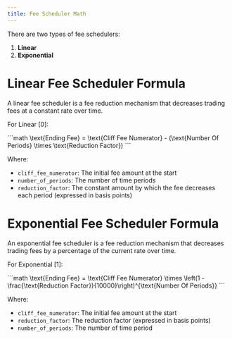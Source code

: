 ```yaml
---
title: Fee Scheduler Math
---
```


There are two types of fee schedulers:

1. **Linear**
2. **Exponential**

# Linear Fee Scheduler Formula

A linear fee scheduler is a fee reduction mechanism that decreases trading fees at a constant rate over time. 

For Linear [0]:
<div style={{ fontSize: "0.9em" }}>
  ```math
  \text{Ending Fee} = \text{Cliff Fee Numerator} - (\text{Number Of Periods} \times \text{Reduction Factor})
  ```
</div>

Where:
- `cliff_fee_numerator`: The initial fee amount at the start
- `number_of_periods`: The number of time periods
- `reduction_factor`: The constant amount by which the fee decreases each period (expressed in basis points)

# Exponential Fee Scheduler Formula

An exponential fee scheduler is a fee reduction mechanism that decreases trading fees by a percentage of the current rate over time. 

For Exponential [1]:

<div style={{ fontSize: "0.9em" }}>
  ```math
  \text{Ending Fee} = \text{Cliff Fee Numerator} \times \left(1 - \frac{\text{Reduction Factor}}{10000}\right)^{\text{Number Of Periods}}
  ```
</div>

Where:
- `cliff_fee_numerator`: The initial fee amount at the start
- `reduction_factor`: The reduction factor (expressed in basis points)
- `number_of_periods`: The number of time period
